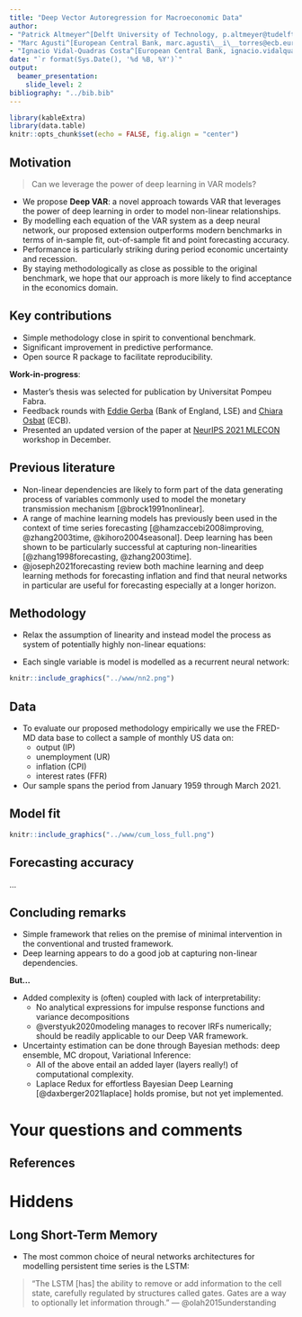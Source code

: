 ```yaml
---
title: "Deep Vector Autoregression for Macroeconomic Data"
author:
- "Patrick Altmeyer^[Delft University of Technology, p.altmeyer@tudelft.nl]"
- "Marc Agusti^[European Central Bank, marc.agusti\__i\__torres@ecb.europa.eu]"
- "Ignacio Vidal-Quadras Costa^[European Central Bank, ignacio.vidalquadrascosta@barcelonagse.eu]"
date: "`r format(Sys.Date(), '%d %B, %Y')`"
output: 
  beamer_presentation:
    slide_level: 2
bibliography: "../bib.bib"
---
```


```r
library(kableExtra)
library(data.table)
knitr::opts_chunk$set(echo = FALSE, fig.align = "center")
```

## Motivation

> Can we leverage the power of deep learning in VAR models?

- We propose **Deep VAR**: a novel approach towards VAR that leverages the power of deep learning in order to model non-linear relationships. 
- By modelling each equation of the VAR system as a deep neural network, our proposed extension outperforms modern benchmarks in terms of in-sample fit, out-of-sample fit and point forecasting accuracy. 
- Performance is particularly striking during period economic uncertainty and recession. 
- By staying methodologically as close as possible to the original benchmark, we hope that our approach is more likely to find acceptance in the economics domain. 

## Key contributions

- Simple methodology close in spirit to conventional benchmark.
- Significant improvement in predictive performance.
- Open source R package to facilitate reproducibility.

**Work-in-progress**:

- Master's thesis was selected for publication by Universitat Pompeu Fabra.
- Feedback rounds with [Eddie Gerba](https://www.bankofengland.co.uk/research/researchers/eddie-gerba) (Bank of England, LSE) and [Chiara Osbat](https://www.ecb.europa.eu/pub/research/authors/profiles/chiara-osbat.en.html) (ECB).
- Presented an updated version of the paper at [NeurIPS 2021 MLECON](https://sites.google.com/view/mlecon2021/home) workshop in December.

## Previous literature

- Non-linear dependencies are likely to form part of the data generating process of variables commonly used to model the monetary transmission mechanism [@brock1991nonlinear].
- A range of machine learning models has previously been used in the context of time series forecasting [@hamzaccebi2008improving, @zhang2003time, @kihoro2004seasonal]. Deep learning has been shown to be particularly successful at capturing non-linearities [@zhang1998forecasting, @zhang2003time].
- @joseph2021forecasting review both machine learning and deep learning methods for forecasting inflation and find that neural networks in particular are useful for forecasting especially at a longer horizon.

## Methodology

- Relax the assumption of linearity and instead model the process as system of potentially highly non-linear equations:

\begin{equation} 
\begin{aligned}
&& y_{it}&=f_i\left(\mathbf{y}_{t-1:t-p};\theta\right)+v_{it} &&,&&\forall i=1,...,K \\
\end{aligned}
\end{equation}

- Each single variable is model is modelled as a recurrent neural network:

```r
knitr::include_graphics("../www/nn2.png")
```

## Data

- To evaluate our proposed methodology empirically we use the FRED-MD data base to collect a sample of monthly US data on:
    - output (IP)
    - unemployment (UR)
    - inflation (CPI)
    - interest rates (FFR)
- Our sample spans the period from January 1959 through March 2021. 

## Model fit

```r
knitr::include_graphics("../www/cum_loss_full.png")
```

## Forecasting accuracy

... 

## Concluding remarks

- Simple framework that relies on the premise of minimal intervention in the conventional and trusted framework.
- Deep learning appears to do a good job at capturing non-linear dependencies.

**But...**

- Added complexity is (often) coupled with lack of interpretability:
    - No analytical expressions for impulse response functions and variance decompositions
    - @verstyuk2020modeling manages to recover IRFs numerically; should be readily applicable to our Deep VAR framework.
- Uncertainty estimation can be done through Bayesian methods: deep ensemble, MC dropout, Variational Inference:
    - All of the above entail an added layer (layers really!) of computational complexity.
    - Laplace Redux for effortless Bayesian Deep Learning [@daxberger2021laplace] holds promise, but not yet implemented.

# Your questions and comments

## References {.allowframebreaks}

<div id="refs"></div>

# Hiddens

## Long Short-Term Memory

- The most common choice of neural networks architectures for modelling persistent time series is the LSTM:

> "The LSTM [has] the ability to remove or add information to the cell state, carefully regulated by structures called gates. Gates are a way to optionally let information through."
--- @olah2015understanding

\begin{equation} 
\begin{aligned}
&& \mathbf{f}_t&=\sigma \left( \mathbf{b}_f + \mathbf{W}_f\mathbf{h}_{t-1} + \mathbf{U}_f\mathbf{h}_{-1} \right) \\
&& \mathbf{i}_t&=\sigma \left( \mathbf{b}_i + \mathbf{W}_i\mathbf{h}_{t-1} + \mathbf{U}_i\bf{h}_{-1} \right) \\
&& \mathbf{o}_t&=\sigma \left( \mathbf{b}_o + \mathbf{W}_o\mathbf{h}_{t-1} + \mathbf{U}_o\mathbf{h}_{-1} \right) \\
&& \mathbf{C}_t&=\mathbf{f}_t \odot \mathbf{C}_{t-1} + \mathbf{i}_t \odot \tanh \left( \mathbf{b}_C + \mathbf{W}_C\mathbf{h}_{t-1} + \mathbf{U}_C\mathbf{h}_{-1} \right) \\
&&\mathbf{h}_{t}&=\mathbf{o}_t \odot \tanh (\mathbf{C}_t) \\
&& \hat{y}_{it}&=c + \mathbf{v}^T\mathbf{h}_t\\
\end{aligned}
\end{equation}


